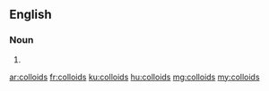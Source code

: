 ==English==

===Noun===
{{head|en}}

# {{plural of|colloid}}

[[ar:colloids]]
[[fr:colloids]]
[[ku:colloids]]
[[hu:colloids]]
[[mg:colloids]]
[[my:colloids]]